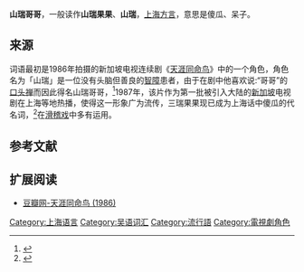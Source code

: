 '''山瑞哥哥'''，一般读作'''山瑞果果'''、'''山瑞'''，[[上海方言|上海方言]]，意思是傻瓜、呆子。

==来源==
词语最初是1986年拍摄的新加坡电视连续剧《[[天涯同命鸟|天涯同命鸟]]》中的一个角色，角色名为「山瑞」是一位没有头脑但善良的[[智障|智障]]患者，由于在剧中他喜欢说:“哥哥”的[[口头禅|口头禅]]而因此得名山瑞哥哥，<ref name="电影评介">{{cite journal zh |author=王维平|title=别开生面的妙笔|journal=《电影评介》|volume=1988年02期|year=1988年|month=|pages=镜头欣赏栏目}}</ref>1987年，该片作为第一批被引入大陆的[[新加坡|新加坡]]电视剧在上海等地热播，使得这一形象广为流传，三瑞果果现已成为上海话中傻瓜的代名词，<ref name="中国青年">{{cite journal zh |author=潭婷|title=明星|journal=《中国青年》|volume=1996年第1期|year=1996年|month=|pages=}}</ref>在[[滑稽戏|滑稽戏]]中多有运用。

== 参考文献 ==
{{Reflist|1}}

==扩展阅读==
*[http://movie.douban.com/subject/4072712/ 豆瓣网-天涯同命鸟 (1986)] {{Wayback|url=http://movie.douban.com/subject/4072712/ |date=20131213082633 }}

[[Category:上海语言|Category:上海语言]]
[[Category:吴语词汇|Category:吴语词汇]]
[[Category:流行語|Category:流行語]]
[[Category:電視劇角色|Category:電視劇角色]]